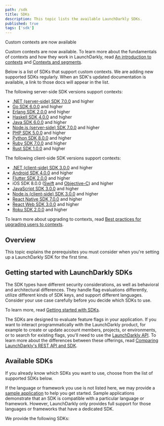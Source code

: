 ```yaml
---
path: /sdk
title: SDKs
description: This topic lists the available LaunchDarkly SDKs.
published: true
tags: ['sdk']
---
```


<Callout intent="info">
<CalloutTitle>Custom contexts are now available</CalloutTitle>
<CalloutDescription>

Custom contexts are now available. To learn more about the fundamentals of contexts and how they work in LaunchDarkly, read [An introduction to contexts](/guides/flags/intro-contexts) and [Contexts and segments](/home/contexts).

Below is a list of SDKs that support custom contexts. We are adding new supported SDKs regularly. When an SDK's updated documentation is available, a link to those docs will appear in the list.

The following server-side SDK versions support contexts:

<ul>
 <li><a href="/sdk/server-side/dotnet/migration-6-to-7">.NET (server-side) SDK 7.0.0</a>  and higher</li>
 <li><a href="/sdk/server-side/go/migration-5-to-6">Go SDK 6.0.0</a> and higher</li>
 <li><a href="/sdk/server-side/erlang/migration-1-to-2">Erlang SDK 2.0.0</a> and higher</li>
 <li><a href="/sdk/server-side/haskell/migration-3-to-4">Haskell SDK 4.0.0</a> and higher</li>
 <li><a href="/sdk/server-side/java/migration-5-to-6">Java SDK 6.0.0</a> and higher</li>
 <li><a href="/sdk/server-side/node-js/migration-6-to-7">Node.js (server-side) SDK 7.0.0</a> and higher</li>
 <li><a href="/sdk/server-side/php/migration-4-to-5">PHP SDK 5.0.0</a> and higher</li>
 <li><a href="/sdk/server-side/python/migration-7-to-8">Python SDK 8.0.0</a> and higher</li>
 <li><a href="/sdk/server-side/ruby/migration-6-to-7">Ruby SDK 7.0.0</a> and higher</li>
 <li><a href="/sdk/server-side/rust/implementation-v1">Rust SDK 1.0.0</a> and higher</li>
</ul>

The following client-side SDK versions support contexts:

<ul>
 <li><a href="/sdk/client-side/dotnet/migration-2-to-3">.NET (client-side) SDK 3.0.0</a> and higher</li>
 <li><a href="/sdk/client-side/android/migration-3-to-4">Android SDK 4.0.0</a> and higher</li>
 <li><a href="/sdk/client-side/flutter/migration-1-to-2">Flutter SDK 2.0.0</a> and higher</li>
 <li>iOS SDK 8.0.0 (<a href="/sdk/client-side/ios/migration-7-to-8-swift">Swift</a> and <a href="/sdk/client-side/ios/migration-7-to-8-objc">Objective-C</a>) and higher</li>
 <li><a href="/sdk/client-side/javascript/migration-2-to-3">JavaScript SDK 3.0.0</a> and higher</li>
 <li><a href="/sdk/client-side/node-js/migration-2-to-3">Node.js (client-side) SDK 3.0.0</a> and higher</li>
 <li><a href="/sdk/client-side/react/react-native-migration-6-to-7">React Native SDK 7.0.0</a> and higher</li>
 <li><a href="/sdk/client-side/react/web-migration-2-to-3">React Web SDK 3.0.0</a> and higher</li>
 <li><a href="/sdk/client-side/roku/migration-1-to-2">Roku SDK 2.0.0</a> and higher</li>
</ul>

To learn more about upgrading to contexts, read [Best practices for upgrading users to contexts](/guides/flags/upgrading-contexts).

</CalloutDescription>
</Callout>

## Overview

This topic explains the prerequisites you must consider when you're setting up a LaunchDarkly SDK for the first time.

## Getting started with LaunchDarkly SDKs

The SDK types have different security considerations, as well as behavioral and architectural differences. They handle flag evaluations differently, utilize different kinds of SDK keys, and support different languages. Consider your use case carefully before you decide which SDKs to use.

To learn more, read [Getting started with SDKs](/sdk/concepts/getting-started).

The SDKs are designed to evaluate feature flags in your application. If you want to interact programmatically with the LaunchDarkly product, for example to create or update account members, projects, or environments, or to search for existing flags, you'll need to use the [LaunchDarkly API](/home/connecting/api). To learn more about the differences between these offerings, read [Comparing LaunchDarkly's REST API and SDK](/guide/api/comparing-sdk-rest-api).

## Available SDKs

If you already know which SDKs you want to use, choose from the list of supported SDKs below.

If the language or framework you use is not listed here, we may provide a [sample application](/sdk/concepts/sample-applications) to help you get started. Sample applications demonstrate that an SDK is compatible with a particular language or framework. However, LaunchDarkly only provides full support for those languages or frameworks that have a dedicated SDK.

We provide the following SDKs:

<AllSdks />
